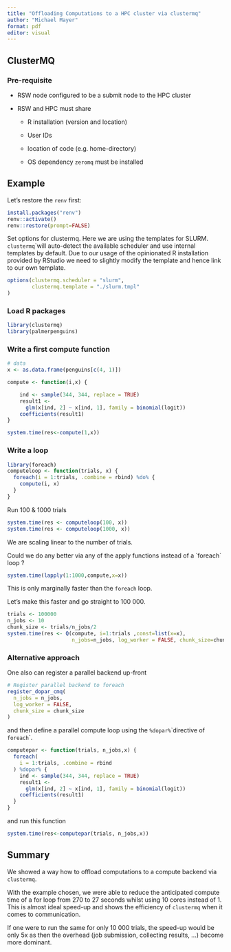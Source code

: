 ```yaml
---
title: "Offloading Computations to a HPC cluster via clustermq"
author: "Michael Mayer"
format: pdf
editor: visual
---
```


## ClusterMQ

### Pre-requisite

-   RSW node configured to be a submit node to the HPC cluster

-   RSW and HPC must share

    -   R installation (version and location)

    -   User IDs

    -   location of code (e.g. home-directory)

    -   OS dependency `zeromq` must be installed

## Example

Let's restore the `renv` first:

```r
install.packages("renv")
renv::activate()
renv::restore(prompt=FALSE)
```

Set options for clustermq. Here we are using the templates for SLURM. `clustermq`\`will auto-detect the available scheduler and use internal templates by default. Due to our usage of the opinionated R installation provided by RStudio we need to slightly modify the template and hence link to our own template.

```r
options(clustermq.scheduler = "slurm",
        clustermq.template = "./slurm.tmpl"
)
```

### Load R packages

```r
library(clustermq)
library(palmerpenguins)
```

### Write a first compute function

```r
# data
x <- as.data.frame(penguins[c(4, 1)])

compute <- function(i,x) {

    ind <- sample(344, 344, replace = TRUE)
    result1 <-
      glm(x[ind, 2] ~ x[ind, 1], family = binomial(logit))
    coefficients(result1)
}

system.time(res<-compute(1,x))
```

### Write a loop

```r
library(foreach)
computeloop <- function(trials, x) {
  foreach(i = 1:trials, .combine = rbind) %do% {
    compute(i, x)
  }
}
```

Run 100 & 1000 trials

```r
system.time(res <- computeloop(100, x))
system.time(res <- computeloop(1000, x))
```

We are scaling linear to the number of trials.

Could we do any better via any of the apply functions instead of a \`foreach\` loop ?

```r
system.time(lapply(1:1000,compute,x=x))
```

This is only marginally faster than the `foreach` loop.

Let's make this faster and go straight to 100 000.

```r
trials <- 100000
n_jobs <- 10
chunk_size <- trials/n_jobs/2
system.time(res <- Q(compute, i=1:trials ,const=list(x=x), 
                     n_jobs=n_jobs, log_worker = FALSE, chunk_size=chunk_size))
```

### Alternative approach

One also can register a parallel backend up-front

```r
# Register parallel backend to foreach
register_dopar_cmq(
  n_jobs = n_jobs,
  log_worker = FALSE,
  chunk_size = chunk_size
)

```

and then define a parallel compute loop using the `%dopar%`\`directive of `foreach`\`.

```r
computepar <- function(trials, n_jobs,x) {
  foreach(
    i = 1:trials, .combine = rbind
  ) %dopar% {
    ind <- sample(344, 344, replace = TRUE)
    result1 <-
      glm(x[ind, 2] ~ x[ind, 1], family = binomial(logit))
    coefficients(result1)
  }
}
```

and run this function

```r
system.time(res<-computepar(trials, n_jobs,x))
```

## Summary

We showed a way how to offload computations to a compute backend via `clustermq`.

With the example chosen, we were able to reduce the anticipated compute time of a for loop from 270 to 27 seconds whilst using 10 cores instead of 1. This is almost ideal speed-up and shows the efficiency of `clustermq` when it comes to communication.

If one were to run the same for only 10 000 trials, the speed-up would be only 5x as then the overhead (job submission, collecting results, ...) become more dominant.
